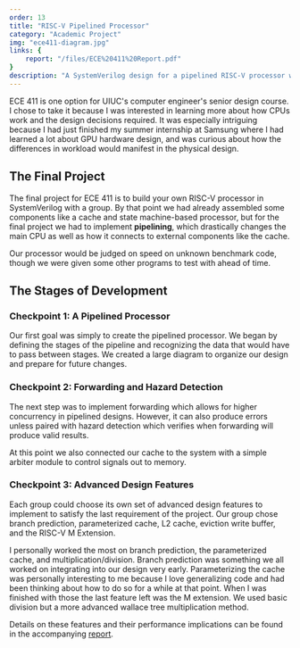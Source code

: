 ```yaml
---
order: 13
title: "RISC-V Pipelined Processor"
category: "Academic Project"
img: "ece411-diagram.jpg"
links: {
    report: "/files/ECE%20411%20Report.pdf"
}
description: "A SystemVerilog design for a pipelined RISC-V processor with L2 cache and wallace tree multiplication."
---
```


ECE 411 is one option for UIUC's computer engineer's senior design course. I chose to take it because I was interested in learning more about how CPUs work and the design decisions required. It was especially intriguing because I had just finished my summer internship at Samsung where I had learned a lot about GPU hardware design, and was curious about how the differences in workload would manifest in the physical design.

## The Final Project
The final project for ECE 411 is to build your own RISC-V processor in SystemVerilog with a group. By that point we had already assembled some components like a cache and state machine-based processor, but for the final project we had to implement **pipelining**, which drastically changes the main CPU as well as how it connects to external components like the cache.

Our processor would be judged on speed on unknown benchmark code, though we were given some other programs to test with ahead of time.

## The Stages of Development
### Checkpoint 1: A Pipelined Processor
Our first goal was simply to create the pipelined processor. We began by defining the stages of the pipeline and recognizing the data that would have to pass between stages. We created a large diagram to organize our design and prepare for future changes.

### Checkpoint 2: Forwarding and Hazard Detection
The next step was to implement forwarding which allows for higher concurrency in pipelined designs. However, it can also produce errors unless paired with hazard detection which verifies when forwarding will produce valid results.

At this point we also connected our cache to the system with a simple arbiter module to control signals out to memory.

### Checkpoint 3: Advanced Design Features
Each group could choose its own set of advanced design features to implement to satisfy the last requirement of the project. Our group chose branch prediction, parameterized cache, L2 cache, eviction write buffer, and the RISC-V M Extension.

I personally worked the most on branch prediction, the parameterized cache, and multiplication/division. Branch prediction was something we all worked on integrating into our design very early. Parameterizing the cache was personally interesting to me because I love generalizing code and had been thinking about how to do so for a while at that point. When I was finished with those the last feature left was the M extension. We used basic division but a more advanced wallace tree multiplication method.

Details on these features and their performance implications can be found in the accompanying <a href={frontmatter.links.report}>report</a>.